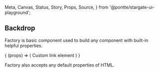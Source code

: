   Meta,
  Canvas,
  Status,
  Story,
  Props,
  Source,
} from '@pontte/stargate-ui-playground';


<Meta title="Core/Factory" component={Factory} />

## Backdrop

<Status type="stable" />

Factory is basic component used to build any component with built-in helpful properties.

<Canvas>
  <Story name="Basic Usage">
    {
      (props) => (
        <Factory
          element="a"
          color="success"
          href="/?#"
          target="_blank"
          {...props}
        >
          Custom link element
        </Factory>
      )
    }
  </Story>
</Canvas>

<Props component={Factory} />

Factory also accepts any default properties of HTML.
